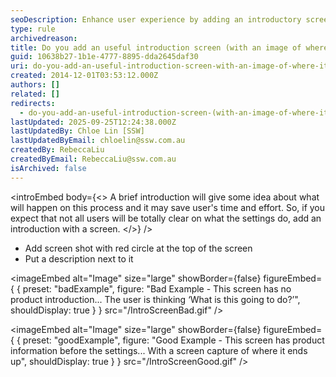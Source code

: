 ```yaml
---
seoDescription: Enhance user experience by adding an introductory screen with a screenshot and description, providing insight into the settings process and its purpose.
type: rule
archivedreason:
title: Do you add an useful introduction screen (with an image of where it is going) prior to settings?
guid: 10638b27-1b1e-4777-8895-dda2645daf30
uri: do-you-add-an-useful-introduction-screen-with-an-image-of-where-it-is-going-prior-to-settings
created: 2014-12-01T03:53:12.000Z
authors: []
related: []
redirects:
  - do-you-add-an-useful-introduction-screen-(with-an-image-of-where-it-is-going)-prior-to-settings
lastUpdated: 2025-09-25T12:24:38.000Z
lastUpdatedBy: Chloe Lin [SSW]
lastUpdatedByEmail: chloelin@ssw.com.au
createdBy: RebeccaLiu
createdByEmail: RebeccaLiu@ssw.com.au
isArchived: false
---
```


<introEmbed
  body={<>
A brief introduction will give some idea about what will happen on this process and it may save user's time and effort. So, if you expect that not all users will be totally clear on what the settings do, add an introduction with a screen.
  </>}
/>
* Add screen shot with red circle at the top of the screen
* Put a description next to it

<imageEmbed
  alt="Image"
  size="large"
  showBorder={false}
  figureEmbed={ {
    preset: "badExample",
    figure: "Bad Example - This screen has no product introduction... The user is thinking ‘What is this going to do?’",
    shouldDisplay: true
  } }
  src="/IntroScreenBad.gif"
/>


<imageEmbed
  alt="Image"
  size="large"
  showBorder={false}
  figureEmbed={ {
    preset: "goodExample",
    figure: "Good Example - This screen has product information before the settings... With a screen capture of where it ends up",
    shouldDisplay: true
  } }
  src="/IntroScreenGood.gif"
/>
